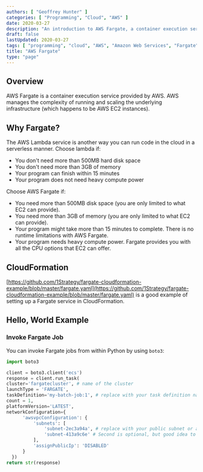 ```yaml
---
authors: [ "Geoffrey Hunter" ]
categories: [ "Programming", "Cloud", "AWS" ]
date: 2020-03-27
description: "An introduction to AWS Fargate, a container execution service (aka serverless) provided by AWS."
draft: false
lastUpdated: 2020-03-27
tags: [ "programming", "cloud", "AWS", "Amazon Web Services", "Fargate", "CloudFormation", "serverless" ]
title: "AWS Fargate"
type: "page"
---
```



## Overview

AWS Fargate is a container execution service provided by AWS. AWS manages the complexity of running and scaling the underlying infrastructure (which happens to be AWS EC2 instances).

## Why Fargate?

The AWS Lambda service is another way you can run code in the cloud in a serverless manner. Choose lambda if:

* You don't need more than 500MB hard disk space
* You don't need more than 3GB of memory
* Your program can finish within 15 minutes
* Your program does not need heavy compute power

Choose AWS Fargate if:

* You need more than 500MB disk space (you are only limited to what EC2 can provide).
* You need more than 3GB of memory (you are only limited to what EC2 can provide).
* Your program might take more than 15 minutes to complete. There is no runtime limitations with AWS Fargate.
* Your program needs heavy compute power. Fargate provides you with all the CPU options that EC2 can offer.


## CloudFormation

[https://github.com/1Strategy/fargate-cloudformation-example/blob/master/fargate.yaml](https://github.com/1Strategy/fargate-cloudformation-example/blob/master/fargate.yaml) is a good example of setting up a Fargate service in CloudFormation.

## Hello, World Example

### Invoke Fargate Job

You can invoke Fargate jobs from within Python by using `boto3`:

```python
import boto3

client = boto3.client('ecs')
response = client.run_task(
cluster='fargatecluster', # name of the cluster
launchType = 'FARGATE',
taskDefinition='my-batch-job:1', # replace with your task definition name and revision
count = 1,
platformVersion='LATEST',
networkConfiguration={
      'awsvpcConfiguration': {
          'subnets': [
              'subnet-2ec3a94a', # replace with your public subnet or a private with NAT
              'subnet-413a9c6e' # Second is optional, but good idea to have two
          ],
          'assignPublicIp': 'DISABLED'
      }
  })
return str(response)
```